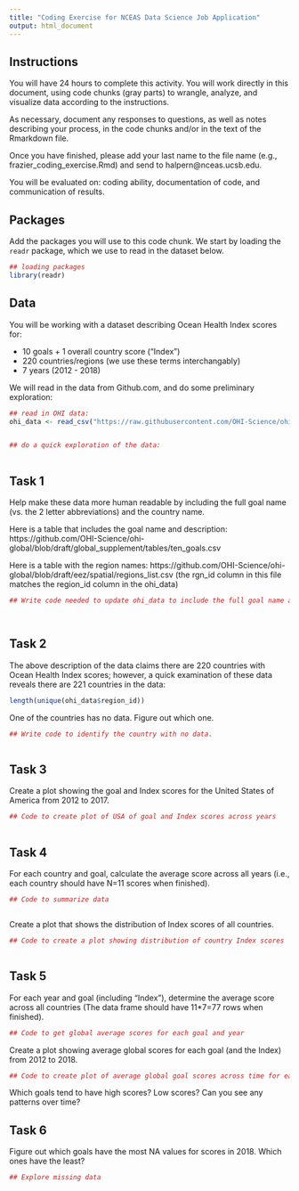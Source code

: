 ```yaml
---
title: "Coding Exercise for NCEAS Data Science Job Application"
output: html_document
---
```


## Instructions

You will have 24 hours to complete this activity. You will work directly in this document, using code chunks (gray parts) to wrangle, analyze, and visualize data according to the instructions. 

As necessary, document any responses to questions, as well as notes describing your process, in the code chunks and/or in the text of the Rmarkdown file.  

Once you have finished, please add your last name to the file name (e.g., frazier_coding_exercise.Rmd) and send to halpern@nceas.ucsb.edu.  

You will be evaluated on: coding ability, documentation of code, and communication of results.     


## Packages

Add the packages you will use to this code chunk.  We start by loading the `readr` package, which we use to read in the dataset below.
```r

## loading packages
library(readr)

```



## Data

You will be working with a dataset describing Ocean Health Index scores for:
 
  - 10 goals + 1 overall country score ("Index") 
  - 220 countries/regions (we use these terms interchangably)
  - 7 years (2012 - 2018)
  
We will read in the data from Github.com, and do some preliminary exploration:

```r

## read in OHI data:
ohi_data <- read_csv("https://raw.githubusercontent.com/OHI-Science/ohiprep_v2019/gh-pages/Reference/Lessons_in_OHI/coding_exercise/scores.csv")


## do a quick exploration of the data:



```




## Task 1

Help make these data more human readable by including the full goal name (vs. the 2 letter abbreviations) and the country name.  

Here is a table that includes the goal name and description: https://github.com/OHI-Science/ohi-global/blob/draft/global_supplement/tables/ten_goals.csv

Here is a table with the region names: https://github.com/OHI-Science/ohi-global/blob/draft/eez/spatial/regions_list.csv
(the rgn_id column in this file matches the region_id column in the ohi_data)

```r

## Write code needed to update ohi_data to include the full goal name and the country name.




```


## Task 2

The above description of the data claims there are 220 countries with Ocean Health Index scores; however, a quick examination of these data reveals there are 221 countries in the data:

```r

length(unique(ohi_data$region_id))

```


One of the countries has no data.  Figure out which one.

```r

## Write code to identify the country with no data.



```


## Task 3

Create a plot showing the goal and Index scores for the United States of America from 2012 to 2017. 

```r

## Code to create plot of USA of goal and Index scores across years



```


## Task 4

For each country and goal, calculate the average score across all years (i.e., each country should have N=11 scores when finished).

```r

## Code to summarize data



```


Create a plot that shows the distribution of Index scores of all countries.

```r

## Code to create a plot showing distribution of country Index scores



```


## Task 5

For each year and goal (including "Index"), determine the average score across all countries (The data frame should have 11*7=77 rows when finished).  

```r

## Code to get global average scores for each goal and year


```

Create a plot showing average global scores for each goal (and the Index) from 2012 to 2018.   

```r

## Code to create plot of average global goal scores across time for each goal/Index


```

Which goals tend to have high scores? Low scores?  Can you see any patterns over time?


## Task 6
Figure out which goals have the most NA values for scores in 2018.  Which ones have the least?  

```r

## Explore missing data


```


